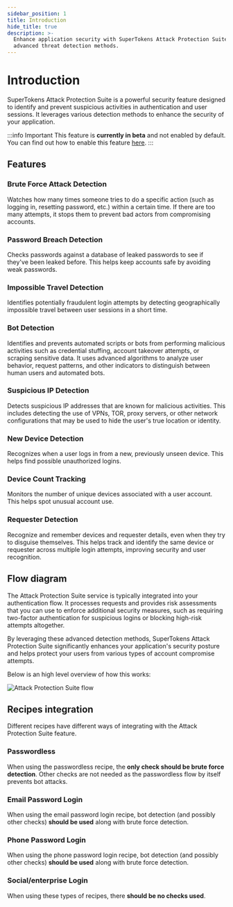 ```yaml
---
sidebar_position: 1
title: Introduction
hide_title: true
description: >-
  Enhance application security with SuperTokens Attack Protection Suite's
  advanced threat detection methods.
---
```


# Introduction

SuperTokens Attack Protection Suite is a powerful security feature designed to identify and prevent suspicious activities in authentication and user sessions. It leverages various detection methods to enhance the security of your application.

:::info Important
This feature is **currently in beta** and not enabled by default. You can find out how to enable this feature [here](/docs/additional-verification/attack-protection-suite/enabling).
:::

## Features

### Brute Force Attack Detection
Watches how many times someone tries to do a specific action (such as logging in, resetting password, etc.) within a certain time. If there are too many attempts, it stops them to prevent bad actors from compromising accounts.

### Password Breach Detection
Checks passwords against a database of leaked passwords to see if they've been leaked before. This helps keep accounts safe by avoiding weak passwords.

### Impossible Travel Detection
Identifies potentially fraudulent login attempts by detecting geographically impossible travel between user sessions in a short time.

### Bot Detection
Identifies and prevents automated scripts or bots from performing malicious activities such as credential stuffing, account takeover attempts, or scraping sensitive data. It uses advanced algorithms to analyze user behavior, request patterns, and other indicators to distinguish between human users and automated bots.

### Suspicious IP Detection
Detects suspicious IP addresses that are known for malicious activities. This includes detecting the use of VPNs, TOR, proxy servers, or other network configurations that may be used to hide the user's true location or identity.

### New Device Detection
Recognizes when a user logs in from a new, previously unseen device. This helps find possible unauthorized logins.

### Device Count Tracking
Monitors the number of unique devices associated with a user account. This helps spot unusual account use.

### Requester Detection
Recognize and remember devices and requester details, even when they try to disguise themselves. This helps track and identify the same device or requester across multiple login attempts, improving security and user recognition.

## Flow diagram

The Attack Protection Suite service is typically integrated into your authentication flow. It processes requests and provides risk assessments that you can use to enforce additional security measures, such as requiring two-factor authentication for suspicious logins or blocking high-risk attempts altogether.

By leveraging these advanced detection methods, SuperTokens Attack Protection Suite significantly enhances your application's security posture and helps protect your users from various types of account compromise attempts.

Below is an high level overview of how this works:

<img src="/img/attackprotectionsuite/sequence-diagram.png" alt="Attack Protection Suite flow"/>

## Recipes integration

Different recipes have different ways of integrating with the Attack Protection Suite feature. 

### Passwordless

When using the passwordless recipe, the **only check should be brute force detection**. Other checks are not needed as the passwordless flow by itself prevents bot attacks.

### Email Password Login

When using the email password login recipe, bot detection (and possibly other checks) **should be used** along with brute force detection.

### Phone Password Login

When using the phone password login recipe, bot detection (and possibly other checks) **should be used** along with brute force detection.

### Social/enterprise Login

When using these types of recipes, there **should be no checks used**.

